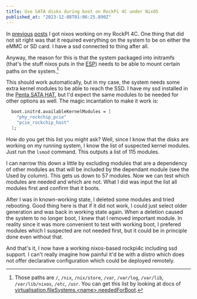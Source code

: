 ```yaml
---
title: Use SATA disks during boot on RockPi 4C under NixOS
published_at: "2023-12-08T01:06:25.890Z"
---
```


In [previous](/blog/2023-nixos-rockpi-4c) [posts](/blog/2023-nixos-anywhere-rockpi-4c)
I got nixos working on my RockPI 4C. One thing that did not sit right was that
it required everything on the system to be on either the eMMC or SD card. I have
a ssd connected to thing after all.

Anyway, the reason for this is that the system packaged into initramfs (that's
the stuff nixos puts in the [ESP](https://wiki.archlinux.org/title/EFI_system_partition))
needs to be able to mount certain paths on the system.[^fn]

[^fn]: Those paths are `/`, `/nix`, `/nix/store`, `/var`, `/var/log`, `/var/lib`,
`/var/lib/nixos`, `/etc`, `/usr`. You can get this list by looking at docs
of [virtualisation.fileSystems.\<name\>.neededForBoot](https://search.nixos.org/options?show=virtualisation.fileSystems.%3Cname%3E.neededForBoot).

This should work automatically, but in my case, the system needs some extra
kernel modules to be able to reach the SSD. I have my ssd installed in the
[Penta SATA HAT](https://wiki.radxa.com/Penta_SATA_HAT), but I'd expect the same
modules to be needed for other options as well. The magic incantation to make it
work is:

```nix
  boot.initrd.availableKernelModules = [
    "phy_rockchip_pcie"
    "pcie_rockchip_host"
  ];
```

How do you get this list you might ask? Well, since I know that the disks are
working on my running system, I know the list of suspected kernel modules.
Just run the `lsmod` command. This outputs a list of 115 modules.

I can narrow this down a little by excluding modules that are a dependency of
other modules as that will be included by the dependant module (see the Used by
column). This gets us down to 57 modules. Now we can test which modules are
needed and which are not. What I did was input the list all modules first and
confirm that it boots.

After I was in known-working state, I deleted some modules and tried rebooting.
Good thing here is that if it did not work, I could just select older generation
and was back in working state again. When a deletion caused the system to no
longer boot, I knew that I removed important module. In reality since it was more
convenient to test with working boot, I prefered modules which I suspected are
not needed first, but it could be in principle done even without that.

And that's it, I now have a working nixos-based rockpi4c including ssd support.
I can't really imagine how painful it'd be with a distro which does not offer
declarative configuration which could be deployed remotely.

